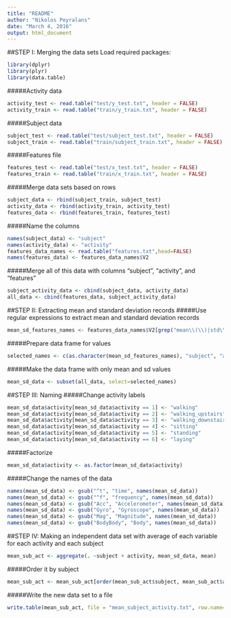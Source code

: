 ```yaml
---
title: "README"
author: "Nikolos Peyralans"
date: "March 4, 2016"
output: html_document
---
```


##STEP I: Merging the data sets
Load required packages:
```r
library(dplyr)
library(plyr)
library(data.table)
```
#####Activity data
```r
activity_test <- read.table("test/y_test.txt", header = FALSE)
activity_train <- read.table("train/y_train.txt", header = FALSE)
```

#####Subject data
```r
subject_test <- read.table("test/subject_test.txt", header = FALSE)
subject_train <- read.table("train/subject_train.txt", header = FALSE)
```

#####Features file
```r
features_test <- read.table("test/x_test.txt", header = FALSE)
features_train <- read.table("train/x_train.txt", header = FALSE)
```

#####Merge data sets based on rows
```r
subject_data <- rbind(subject_train, subject_test)
activity_data <- rbind(activity_train, activity_test)
features_data <- rbind(features_train, features_test)
```

#####Name the columns
```r
names(subject_data) <- "subject"
names(activity_data) <- "activity"
features_data_names <- read.table("features.txt",head=FALSE)
names(features_data) <- features_data_names$V2
```

#####Merge all of this data with columns "subject", "activity", and "features"
```r
subject_activity_data <- cbind(subject_data, activity_data)
all_data <- cbind(features_data, subject_activity_data)
```

##STEP II: Extracting mean and standard deviation records
#####Use regular expressions to extract mean and standard deviation records
```r
mean_sd_features_names <- features_data_names$V2[grep("mean\\(\\)|std\\(\\)", features_data_names$V2)]
```
#####Prepare data frame for values
```r
selected_names <- c(as.character(mean_sd_features_names), "subject", "activity")
```
#####Make the data frame with only mean and sd values
```r
mean_sd_data <- subset(all_data, select=selected_names)
```
##STEP III: Naming
#####Change activity labels
```r
mean_sd_data$activity[mean_sd_data$activity == 1] <- "walking"
mean_sd_data$activity[mean_sd_data$activity == 2] <- "walking_upstairs"
mean_sd_data$activity[mean_sd_data$activity == 3] <- "walking_downstairs"
mean_sd_data$activity[mean_sd_data$activity == 4] <- "sitting"
mean_sd_data$activity[mean_sd_data$activity == 5] <- "standing"
mean_sd_data$activity[mean_sd_data$activity == 6] <- "laying"
```
#####Factorize
```r
mean_sd_data$activity <- as.factor(mean_sd_data$activity)
```
#####Change the names of the data
```r

names(mean_sd_data) <- gsub("^t", "time", names(mean_sd_data))
names(mean_sd_data) <- gsub("^f", "frequency", names(mean_sd_data))
names(mean_sd_data) <- gsub("Acc", "Accelerometer", names(mean_sd_data))
names(mean_sd_data) <- gsub("Gyro", "Gyroscope", names(mean_sd_data))
names(mean_sd_data) <- gsub("Mag", "Magnitude", names(mean_sd_data))
names(mean_sd_data) <- gsub("BodyBody", "Body", names(mean_sd_data))
```
##STEP IV: Making an independent data set with average of each variable for each activity and each subject
```r
mean_sub_act <- aggregate(. ~subject + activity, mean_sd_data, mean)
```
#####Order it by subject
```r
mean_sub_act <- mean_sub_act[order(mean_sub_act$subject, mean_sub_act$activity),]
```
#####Write the new data set to a file
```r
write.table(mean_sub_act, file = "mean_subject_activity.txt", row.name=FALSE)
```
